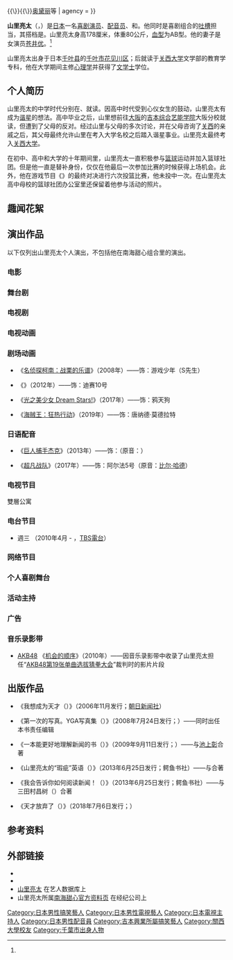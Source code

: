 {{Expand Japanese|山里亮太}}

{{NoteTA
|G1 = JP Show
|G2 = Movie
}}
{{Infobox comedian
| name                      = 山里亮太
| birth_name                = 山里亮太
| native_name               = 山里亮太
| native_name_lang          = ja
| nickname                  = {{Plain list|
* 山酱（{{lang|ja|山ちゃん}}）
* 南海酱（{{lang|ja|南海ちゃん}}）
* {{lang|en|Boss}}（{{lang|ja|ボス}}）
}}
| nationality               = {{JPN}}
| birth_date                = {{Birth date and age|1977|04|14}}
| birth_place               = {{JPN}}[[千叶县|千叶县]][[千叶市|千叶市]][[花见川区|花见川区]]
| dialect                   = [[标准语|标准]][[日本语|日本语]]
| education                 = [[文学士|文学士]]<small>（[[心理学|心理学]]）</small>
| alma_mater                = [[关西大学|关西大学]]文学部教育学专科
| training                  = [[吉本综合艺能学院|吉本综合艺能学院]]大阪分校第22期
| spouse                    = {{Marriage|[[苍井优|苍井优]]|2019年|}}<ref name="Aoi">{{cite news |url=https://www.oricon.co.jp/news/2136944/full/ |title=南キャン山里亮太&蒼井優、所属事務所が結婚正式発表 |language=ja |work=[[Oricon|Oricon]] |date=2019-06-05 |deadurl=yes |archiveurl=https://web.archive.org/web/20190605054217/https://www.oricon.co.jp/news/2136944/full/ |archivedate=2019-06-05 |accessdate=2019-06-06 }}</ref>
| style                     = [[漫才|漫才]]<br><small>（{{Link-ja|南海甜心|南海キャンディーズ}}时代负责[[吐槽|吐槽]]）</small><br><small>（{{Link-ja|足轻皇帝|足軽エンペラー}}时代负责装傻）</small>
| position                  = 左
| partners                  = {{Plain list|
* 西田富男<br><small>（{{Link-ja|足轻皇帝|足軽エンペラー}}；1999年－2003年）</small>
* {{Link-ja|山崎静代|山崎静代}}<br><small>（{{Link-ja|南海甜心|南海キャンディーズ}}；2003年迄今）</small>
}}
| active                    = 2000年迄今
| peer                      = {{Link-ja|滨神|ハマカーン}}{{\}}{{Link-ja|金刚 (喜剧组合)|キングコング (お笑いコンビ)|金刚}}{{\}}{{Link-ja|骑士 (喜剧组合)|ナイツ (お笑いコンビ)|骑士}}{{\}}[[奧黛麗_(搞笑組合)|奥黛丽]]等
| agency                    = {{Link-ja|吉本创意事务所|よしもとクリエイティブ・エージェンシー}}
}}

'''山里亮太'''（{{Jpn|j=山里 亮太|kk=やまさと りょうた|rm=Yamasato Ryōta}}，{{bd|1977年|4月14日|||catIdx=Yamasato}}）是[[日本|日本]]一名[[喜剧演员|喜剧演员]]、[[配音员|配音员]]、{{Link-en|旁白|Narration|解说员}}和{{Link-en|电台人物|Radio personality}}。他同时是喜剧组合{{Link-ja|南海甜心|南海キャンディーズ}}的[[吐槽|吐槽]]担当，其搭档是{{Link-ja|山崎静代|山崎静代}}。山里亮太身高178厘米，体重80公斤，[[血型|血型]]为AB型。他的妻子是女演员[[苍井优|苍井优]]。<ref name="Aoi" />

山里亮太出身于日本[[千叶县|千叶县]]的[[千叶市|千叶市]][[花见川区|花见川区]]；后就读于[[关西大学|关西大学]]文学部的教育学专科，他在大学期间主修[[心理学|心理学]]并获得了[[文学士|文学士]]学位。

== 个人简历 ==
山里亮太的中学时代分别在{{Link-ja|千叶市立皋月丘初级中学|千葉市立さつきが丘中学校}}、{{Link-ja|千叶经济大学附属高级中学|千葉経済大学附属高等学校}}就读。因高中时代受到心仪女生的鼓动，山里亮太有成为[[谐星|谐星]]的想法。高中毕业之后，山里想前往[[大阪市|大阪]]的[[吉本综合艺能学院|吉本综合艺能学院]]大阪分校就读，但遭到了父母的反对。经过山里与父母的多次讨论，并在父母咨询了[[近畿地方|关西]]的亲戚之后，其父母最终允许山里在考入大学名校之后踏入谐星事业。山里亮太最终考入[[关西大学|关西大学]]。

在初中、高中和大学的十年期间里，山里亮太一直积极参与[[篮球|篮球]]运动并加入篮球社团。但是他一直是替补身份，仅仅在他最后一次参加比赛的时候获得上场机会。此外，他在游戏节目《{{Link-ja|阿Q猜谜王|クイズプレゼンバラエティー Qさま!!}}》的最终对决进行六次投篮比赛，他未投中一次。在山里亮太高中母校的篮球社团办公室里还保留着他参与活动的照片。

== 趣闻花絮 ==

== 演出作品 ==
以下仅列出山里亮太个人演出，不包括他在南海甜心组合里的演出。

=== 电影 ===

=== 舞台剧 ===

=== 电视剧 ===

=== 电视动画 ===

=== 剧场动画 ===
* 《[[名侦探柯南：战栗的乐谱|名侦探柯南：战栗的乐谱]]》（2008年）——饰：游戏少年（S先生）

* 《{{Link-ja|托马斯小火车：智斗柴油车|きかんしゃトーマス ディーゼル10の逆襲}}》（2012年）——饰：迪赛10号

* 《[[光之美少女_Dream_Stars!|光之美少女 Dream Stars!]]》（2017年）——饰：鸦天狗

* 《[[ONE_PIECE_STAMPEDE|海贼王：狂热行动]]》（2019年）——饰：唐纳德·莫德拉特

=== 日语配音 ===
* 《[[傑克：巨人戰紀|巨人捕手杰克]]》（2013年）——饰：{{lang|en|Fumm}}（原音：{{Link-en|本·丹尼尔斯|Ben Daniels}}）

* 《[[金剛戰士_(2017年電影)|超凡战队]]》（2017年）——饰：阿尔法5号（原音：[[比尔·哈德|比尔·哈德]]）

=== 电视节目 ===
雙層公寓

=== 电台节目 ===
* 週三{{link-ja|JUNK|JUNK}} {{link-ja|山里亮太的不毛議論|山里亮太の不毛な議論}}（2010年4月 - ，[[TBS電台|TBS電台]]）

=== 网络节目 ===

=== 个人喜剧舞台 ===

=== 活动主持 ===

=== 广告 ===

=== 音乐录影带 ===
* [[AKB48|AKB48]] 《[[机会的顺序|机会的顺序]]》（2010年）——因音乐录影带中收录了山里亮太担任“[[AKB48第19张单曲选拔猜拳大会|AKB48第19张单曲选拔猜拳大会]]”裁判时的影片片段

== 出版作品 ==
* 《我想成为天才（{{lang|ja|天才になりたい}}）》（2006年11月发行；[[朝日新闻社|朝日新闻社]]）

* 《第一次的写真。YGA写真集（{{lang|ja|はじめてのグラビア。YGA写真集}}）》（2008年7月24日发行；{{Link-ja|鳄鱼书社|ワニブックス}}）——同时出任本书责任编辑

* 《一本能更好地理解新闻的书（{{lang|ja|ニュースがもっとよくわかる本}}）》（2009年9月11日发行；{{Link-ja|海龙社|海竜社}}）——与[[池上彰|池上彰]]合著

* 《山里亮太的“瑕疵”英语（{{lang|ja|山里亮太の「たりない」英語}}）》（2013年6月25日发行；鳄鱼书社）——与{{Link-ja|本间正人|本間正人}}合著

* 《我会告诉你如何阅读新闻！（{{lang|ja|ニュースの読み方教えます!}}）》（2013年6月25日发行；鳄鱼书社）——与三田村昌树（{{lang|ja|三田村昌樹}}）合著

* 《天才放弃了（{{lang|ja|天才はあきらめた}}）》（2018年7月6日发行；{{Link-ja|朝日新闻出版社|朝日新聞出版}}）

== 参考资料 ==
{{Reflist|4}}

== 外部链接 ==
{{Portal|日本|人物}}

* {{Twitter|YAMA414|山里亮太}}
* {{Instagram|ryotayamasato|山里亮太}}
* [https://www.talent-databank.co.jp/search/t2000078153 山里亮太] {{Wayback|url=https://www.talent-databank.co.jp/search/t2000078153 |date=20190624230632 }}在艺人数据库上{{ja}}
* 山里亮太所属[https://profile.yoshimoto.co.jp/talent/detail?id=134 南海甜心官方资料页] {{Wayback|url=https://profile.yoshimoto.co.jp/talent/detail?id=134 |date=20190526171157 }}在经纪公司上{{ja}}

{{山里亮太}}
{{Authority control}}

{{DEFAULTSORT:Yamasato Ryota}}
[[Category:日本男性搞笑藝人|Category:日本男性搞笑藝人]]
[[Category:日本男性電視藝人|Category:日本男性電視藝人]]
[[Category:日本電視主持人|Category:日本電視主持人]]
[[Category:日本男性配音員|Category:日本男性配音員]]
[[Category:吉本興業所屬搞笑藝人|Category:吉本興業所屬搞笑藝人]]
[[Category:關西大學校友|Category:關西大學校友]]
[[Category:千葉市出身人物|Category:千葉市出身人物]]
